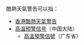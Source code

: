 酷熱天氣警告可以指：
* [[香港酷熱天氣警告|香港酷熱天氣警告]]
*[[突发气象灾害预警信号#高温|高温预警信号]]（中国大陆）
**[[廣東省氣象災害預警信號#高溫|高溫預警信號]]（广东省）
{{disambig|cat=組織機構消歧義}}